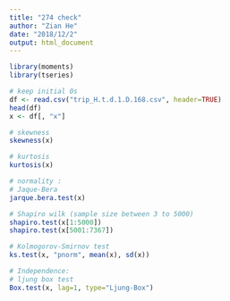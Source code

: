 ```yaml
---
title: "274 check"
author: "Zian He"
date: "2018/12/2"
output: html_document
---
```



```r
library(moments)
library(tseries)

```

```r
# keep initial 0s 
df <- read.csv("trip_H.t.d.1.D.168.csv", header=TRUE)
head(df)
x <- df[, "x"]

```

```r
# skewness
skewness(x)

```

```r
# kurtosis
kurtosis(x)
```

```r
# normality :
# Jaque-Bera
jarque.bera.test(x)
```

```r
# Shapiro wilk (sample size between 3 to 5000)
shapiro.test(x[1:5000])
shapiro.test(x[5001:7367])
```

```r
# Kolmogorov-Smirnov test
ks.test(x, "pnorm", mean(x), sd(x))
```

```r
# Independence: 
# ljung box test
Box.test(x, lag=1, type="Ljung-Box")
```

